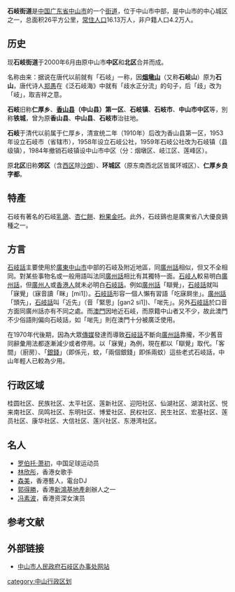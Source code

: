{{中国乡级行政区
| 行政区全称 = 石岐街道
| 景观照片文件名 = File:Zhongshan983KN.jpg
| 景观照片描述 = 石岐孙文西路步行街
| 汉语拼音 = shiqi
| 通用拼音 = 
| 注音符號 = 
| 其它标音类型1 = 
| 其它标音1 = 
| 其它标音类型2 = 
| 其它标音2 = 
| 其它语言类型1 = 
| 其它语言地名1 = 
| 其它语言类型2 = 
| 其它语言地名2 = 
| 上级行政区 = [[广东省|广东省]][[中山市|中山市]]
| 行政区类别 = [[街道_(行政区划)|街道]]
| 行政区划代码 = 
| 地理坐标 = 
| 总面积 = 26平方公里
| 户籍人口 = 17.4万人
| 户籍人口年份 = 2010
| 常住人口 = 20.2万人
| 常住人口年份 = 2010
| 人口密度 = 
| 行政区划 =  
| 官方网站 = 
| 政府驻地 = 康华路18号
| 邮政编码 = 
| 毗邻行政区 = 东区（东）、南区（南）、西区（西）、港口镇（北）
| 位置图文件名 = 
| 位置图描述 = 
}}
{{Infobox Chinese
|s=石岐
|t=石岐
|p=Shíqí
|j=Shekki
|lang1=郵政式拼音
|lang1_content=Shekkei<ref>中华民国《1947年广东政区及邮政式广东地名一览》，大部分根据粤语标准音广州话拼写，其他部分由潮汕、客家、官话或其他方音拼写而成。</ref>
|showflag=jyp
|order=st
}}

'''石岐街道'''是[[中国|中国]][[广东省|广东省]][[中山市|中山市]]的一个[[街道|街道]]，位于中山市中部，是中山市的中心城区之一，总面积26平方公里，[[常住人口|常住人口]]16.13万人，非户籍人口4.2万人。

== 历史 ==
现'''石岐街道'''于2000年6月由原中山市'''中区'''和'''北区'''合并而成。

名称由来：据说在唐代以前就有「石岐」一称，因'''[[烟墩山_(中山)|烟墩山]]'''（又称'''石岐山'''）原为'''石山'''，唐代诗人[[郑愚|郑愚]]在《泛石岐海》中就有「歧水正分流」的句子，后「歧」改为「岐」，取吉祥之意。

'''石岐'''旧称'''仁厚乡'''、'''[[香山县|香山县]]（中山县）第一区'''、'''石岐镇'''、'''石岐市'''、'''中山市中区'''等，別称'''铁城'''，曾为原'''香山县'''、'''中山县'''、'''石岐市'''治驻地。

'''石岐'''于清代以前属于仁厚乡，清宣统二年（1910年）后改为香山县第一区，1953年设立石岐市（省辖市），1958年设立石岐公社，1959年石岐公社改为石岐镇（县级镇），1984年撤销石岐镇设中山市中区（分：烟墩区、岐江区、莲峰区）。

原'''北区'''旧称'''郊区'''（含[[西区_(中山市)|西区]]除[[沙朗_(中山市)|沙朗]]）、'''环城区'''（原东南西北区皆属环城区）、'''仁厚乡良字都'''。

==特產==
石岐有著名的石岐[[乳鴿|乳鴿]]、[[杏仁餅|杏仁餅]]、[[粉果金吒|粉果金吒]]。此外，石歧鷄也是廣東省八大優良鷄種之一。

==方言==
[[石岐話|石岐話]]主要使用於[[廣東|廣東]][[中山市|中山市]]中部的石岐及附近地區，同[[廣州話|廣州話]]相似，但又不全相同。對某些事物名或一般用語叫法同[[廣州話|廣州話]]相比有其獨特一面。[[石岐|石岐人]]較易明白[[廣州話|廣州話]]，但[[廣州人|廣州人]]或[[香港人|香港人]]就未必明白[[石岐話|石岐話]]。例如[[廣州話|廣州話]]「瞓覺」，[[石岐話|石岐話]]就叫「寐覺」（寐音讀「眯」[mi1]）。[[石岐話|石岐話]]形容一個人懶有習語「吃寐屙坐」。[[廣州話|廣州話]]「頭先」，[[石岐話|石岐話]]叫「近先」（音「緊思」[gan2 si1])、「啱先」。另外[[石岐話|石岐話]]於口音方面同廣州話亦有不同之處。而[[澳門|澳門]]因地近石岐，而原籍中山者又不少，故此澳門不少俗語則偏向石岐話，如「啱先」則在澳門十分被廣泛使用。

在1970年代後期，因為大眾[[傳媒|傳媒]]發達而導致[[石岐話|石岐話]]不斷向[[廣州話|廣州話]]靠攏，不少舊音同辭彙用法都逐漸減少或者停用。以「寐覺」為例，現在都以「瞓覺」取代。「客間」（廚房）、「[[銀錢|銀錢]]」（即係元，蚊，「兩個銀錢」即係兩蚊）這些老式石岐話，中山年輕人已較為少用。

== 行政区域 ==
桂圆社区、民族社区、太平社区、莲新社区、迎阳社区、仙湖社区、湖滨社区、悦来南社区、凤鸣社区、东明社区、博爱社区、民权社区、民生社区、宏基社区、莲员社区、康华社区、大信社区、莲兴社区、东港湾社区。

== 名人 ==
* [[罗伯托·萧初|罗伯托·萧初]]，中国足球运动员
* [[林欣彤|林欣彤]]，香港女歌手
* [[森美|森美]]，香港藝人，電台DJ
* [[郭得勝|郭得勝]]，香港[[新鴻基地產|新鴻基地產]]創辦人之一
*[[冯素波|冯素波]]，香港资深女演员

== 参考文献 ==
{{reflist}}

==外部链接==
{{Commonscat|Shiqi District, Zhongshan}}
* [https://web.archive.org/web/20110513164309/http://www.shiqi.gov.cn/ 中山市人民政府石岐区办事处网站]

{{中山市行政区划}}
[[category:中山行政区划|category:中山行政区划]]